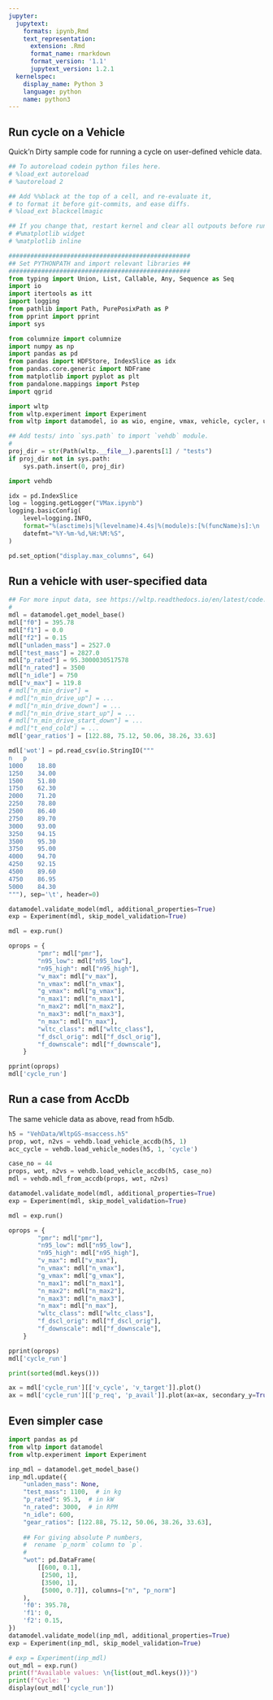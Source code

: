 ```yaml
---
jupyter:
  jupytext:
    formats: ipynb,Rmd
    text_representation:
      extension: .Rmd
      format_name: rmarkdown
      format_version: '1.1'
      jupytext_version: 1.2.1
  kernelspec:
    display_name: Python 3
    language: python
    name: python3
---
```


## Run cycle on a Vehicle
Quick'n Dirty sample code for running a cycle on user-defined vehicle data.

```python
## To autoreload codein python files here.
# %load_ext autoreload
# %autoreload 2

## Add %%black at the top of a cell, and re-evaluate it, 
# to format it before git-commits, and ease diffs.
# %load_ext blackcellmagic
```

```python
## If you change that, restart kernel and clear all outpouts before running it
# #%matplotlib widget
# %matplotlib inline
```

```python
##################################################
## Set PYTHONPATH and import relevant libraries ##
##################################################
from typing import Union, List, Callable, Any, Sequence as Seq
import io
import itertools as itt
import logging
from pathlib import Path, PurePosixPath as P
from pprint import pprint
import sys

from columnize import columnize
import numpy as np
import pandas as pd
from pandas import HDFStore, IndexSlice as idx
from pandas.core.generic import NDFrame
from matplotlib import pyplot as plt
from pandalone.mappings import Pstep
import qgrid

import wltp
from wltp.experiment import Experiment
from wltp import datamodel, io as wio, engine, vmax, vehicle, cycler, utils

## Add tests/ into `sys.path` to import `vehdb` module.
#
proj_dir = str(Path(wltp.__file__).parents[1] / "tests")
if proj_dir not in sys.path:
    sys.path.insert(0, proj_dir)

import vehdb

idx = pd.IndexSlice
log = logging.getLogger("VMax.ipynb")
logging.basicConfig(
    level=logging.INFO,
    format="%(asctime)s|%(levelname)4.4s|%(module)s:[%(funcName)s]:\n  +--> %(message)s",
    datefmt="%Y-%m-%d,%H:%M:%S",
)

pd.set_option("display.max_columns", 64)
```

## Run a vehicle with user-specified data

```python
## For more input data, see https://wltp.readthedocs.io/en/latest/code.html#schema
#
mdl = datamodel.get_model_base()
mdl["f0"] = 395.78
mdl["f1"] = 0.0 
mdl["f2"] = 0.15 
mdl["unladen_mass"] = 2527.0 
mdl["test_mass"] = 2827.0 
mdl["p_rated"] = 95.3000030517578 
mdl["n_rated"] = 3500
mdl["n_idle"] = 750
mdl["v_max"] = 119.8 
# mdl["n_min_drive"] = 
# mdl["n_min_drive_up"] = ...
# mdl["n_min_drive_down"] = ...
# mdl["n_min_drive_start_up"] = ...
# mdl["n_min_drive_start_down"] = ...
# mdl["t_end_cold"] = ...
mdl['gear_ratios'] = [122.88, 75.12, 50.06, 38.26, 33.63]

mdl['wot'] = pd.read_csv(io.StringIO("""
n	p
1000	18.80
1250	34.00
1500	51.80
1750	62.30
2000	71.20
2250	78.80
2500	86.40
2750	89.70
3000	93.00
3250	94.15
3500	95.30
3750	95.00
4000	94.70
4250	92.15
4500	89.60
4750	86.95
5000	84.30
"""), sep='\t', header=0)

datamodel.validate_model(mdl, additional_properties=True)
exp = Experiment(mdl, skip_model_validation=True)

mdl = exp.run()

oprops = {
        "pmr": mdl["pmr"],
        "n95_low": mdl["n95_low"],
        "n95_high": mdl["n95_high"],
        "v_max": mdl["v_max"],
        "n_vmax": mdl["n_vmax"],
        "g_vmax": mdl["g_vmax"],
        "n_max1": mdl["n_max1"],
        "n_max2": mdl["n_max2"],
        "n_max3": mdl["n_max3"],
        "n_max": mdl["n_max"],
        "wltc_class": mdl["wltc_class"],
        "f_dscl_orig": mdl["f_dscl_orig"],
        "f_downscale": mdl["f_downscale"],
    }

pprint(oprops)
mdl['cycle_run']
```

## Run a case from AccDb
The same vehicle data as above, read from h5db.

```python
h5 = "VehData/WltpGS-msaccess.h5"
prop, wot, n2vs = vehdb.load_vehicle_accdb(h5, 1)
acc_cycle = vehdb.load_vehicle_nodes(h5, 1, 'cycle')
```

```python
case_no = 44
props, wot, n2vs = vehdb.load_vehicle_accdb(h5, case_no)
mdl = vehdb.mdl_from_accdb(props, wot, n2vs)

datamodel.validate_model(mdl, additional_properties=True)
exp = Experiment(mdl, skip_model_validation=True)

mdl = exp.run()

oprops = {
        "pmr": mdl["pmr"],
        "n95_low": mdl["n95_low"],
        "n95_high": mdl["n95_high"],
        "v_max": mdl["v_max"],
        "n_vmax": mdl["n_vmax"],
        "g_vmax": mdl["g_vmax"],
        "n_max1": mdl["n_max1"],
        "n_max2": mdl["n_max2"],
        "n_max3": mdl["n_max3"],
        "n_max": mdl["n_max"],
        "wltc_class": mdl["wltc_class"],
        "f_dscl_orig": mdl["f_dscl_orig"],
        "f_downscale": mdl["f_downscale"],
    }

pprint(oprops)
mdl['cycle_run']
```

```python
print(sorted(mdl.keys()))
```

```python
ax = mdl['cycle_run'][['v_cycle', 'v_target']].plot()
ax = mdl['cycle_run'][['p_req', 'p_avail']].plot(ax=ax, secondary_y=True)
```

## Even simpler case

```python
import pandas as pd
from wltp import datamodel
from wltp.experiment import Experiment

inp_mdl = datamodel.get_model_base()
inp_mdl.update({
    "unladen_mass": None,
    "test_mass": 1100,  # in kg
    "p_rated": 95.3,  # in kW
    "n_rated": 3000,  # in RPM
    "n_idle": 600,
    "gear_ratios": [122.88, 75.12, 50.06, 38.26, 33.63],
    
    ## For giving absolute P numbers, 
    #  rename `p_norm` column to `p`.
    #
    "wot": pd.DataFrame(
        [[600, 0.1], 
         [2500, 1], 
         [3500, 1], 
         [5000, 0.7]], columns=["n", "p_norm"]
    ),
    'f0': 395.78,
    'f1': 0,
    'f2': 0.15,
})
datamodel.validate_model(inp_mdl, additional_properties=True)
exp = Experiment(inp_mdl, skip_model_validation=True)

# exp = Experiment(inp_mdl)
out_mdl = exp.run()
print(f"Available values: \n{list(out_mdl.keys())}")
print(f"Cycle: ")
display(out_mdl['cycle_run'])
```
